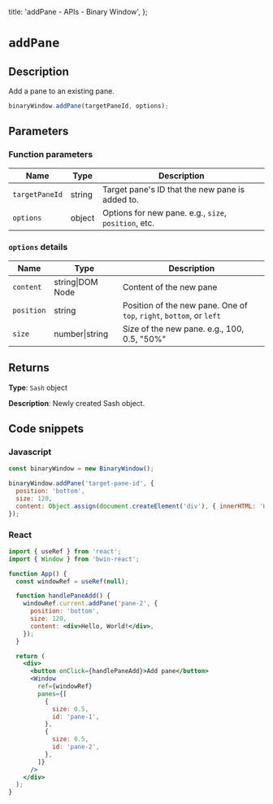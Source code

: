 
  title: 'addPane - APIs - Binary Window',
};

# `addPane`

## Description

Add a pane to an existing pane.

```js
binaryWindow.addPane(targetPaneId, options);
```

## Parameters

### Function parameters

| Name           | Type   | Description                                          |
| -------------- | ------ | ---------------------------------------------------- |
| `targetPaneId` | string | Target pane's ID that the new pane is added to.      |
| `options`      | object | Options for new pane. e.g., `size`, `position`, etc. |

### `options` details

| Name       | Type             | Description                                                          |
| ---------- | ---------------- | -------------------------------------------------------------------- |
| `content`  | string\|DOM Node | Content of the new pane                                              |
| `position` | string           | Position of the new pane. One of `top`, `right`, `bottom`, or `left` |
| `size`     | number\|string   | Size of the new pane. e.g., 100, 0.5, "50%"                          |

## Returns

**Type**: `Sash` object

**Description**: Newly created Sash object.

## Code snippets

### Javascript

```js
const binaryWindow = new BinaryWindow();

binaryWindow.addPane('target-pane-id', {
  position: 'bottom',
  size: 120,
  content: Object.assign(document.createElement('div'), { innerHTML: 'Hello, World!' }),
});
```

### React

```jsx
import { useRef } from 'react';
import { Window } from 'bwin-react';

function App() {
  const windowRef = useRef(null);

  function handlePaneAdd() {
    windowRef.current.addPane('pane-2', {
      position: 'bottom',
      size: 120,
      content: <div>Hello, World!</div>,
    });
  }

  return (
    <div>
      <button onClick={handlePaneAdd}>Add pane</button>
      <Window
        ref={windowRef}
        panes={[
          {
            size: 0.5,
            id: 'pane-1',
          },
          {
            size: 0.5,
            id: 'pane-2',
          },
        ]}
      />
    </div>
  );
}
```
